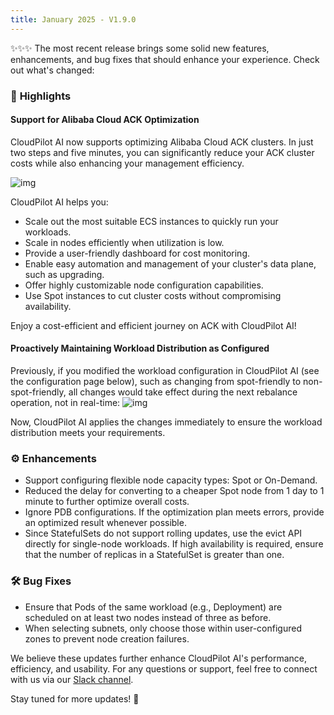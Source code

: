 ```yaml
---
title: January 2025 - V1.9.0
---
```



✨✨✨ The most recent release brings some solid new features, enhancements, and bug fixes that should enhance your experience. Check out what's changed:

### 🚀 **Highlights**

#### **Support for Alibaba Cloud ACK Optimization**

CloudPilot AI now supports optimizing Alibaba Cloud ACK clusters. In just two steps and five minutes, you can significantly reduce your ACK cluster costs while also enhancing your management efficiency.

![img](./img/alibabacloud.jpg)

CloudPilot AI helps you:

- Scale out the most suitable ECS instances to quickly run your workloads.
- Scale in nodes efficiently when utilization is low.
- Provide a user-friendly dashboard for cost monitoring.
- Enable easy automation and management of your cluster's data plane, such as upgrading.
- Offer highly customizable node configuration capabilities.
- Use Spot instances to cut cluster costs without compromising availability.

Enjoy a cost-efficient and efficient journey on ACK with CloudPilot AI!

#### **Proactively Maintaining Workload Distribution as Configured**

Previously, if you modified the workload configuration in CloudPilot AI (see the configuration page below), such as changing from spot-friendly to non-spot-friendly, all changes would take effect during the next rebalance operation, not in real-time:
![img](./img/1-9-0-workloadcfg.png)

Now, CloudPilot AI applies the changes immediately to ensure the workload distribution meets your requirements.

### ⚙️ Enhancements
- Support configuring flexible node capacity types: Spot or On-Demand. 
- Reduced the delay for converting to a cheaper Spot node from 1 day to 1 minute to further optimize overall costs.
- Ignore PDB configurations. If the optimization plan meets errors, provide an optimized result whenever possible.
- Since StatefulSets do not support rolling updates, use the evict API directly for single-node workloads. If high availability is required, ensure that the number of replicas in a StatefulSet is greater than one.

### 🛠️ Bug Fixes
- Ensure that Pods of the same workload (e.g., Deployment) are scheduled on at least two nodes instead of three as before.
- When selecting subnets, only choose those within user-configured zones to prevent node creation failures.

We believe these updates further enhance CloudPilot AI's performance, efficiency, and usability. For any questions or support, feel free to connect with us via our [Slack channel](https://app.slack.com/client/T073TAAS5FW/C073J7ECB9C).  

Stay tuned for more updates! 🚀